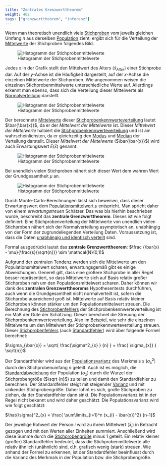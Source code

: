 ```yaml
---
title: "Zentrales Grenzwerttheorem"
weight: 402
tags: ["grenzwerttheorem", "inferenz"]
---
```


Wenn man theoretisch unendlich viele [Stichproben](../../glossar/stichprobe/index.html) vom jeweils gleichen Umfang $n$ aus derselben [Population](../../glossar/grundgesamtheit/index.html) zieht, ergibt sich für die Verteilung der [Mittelwerte](../../glossar/mittelwert/index.html) der Stichproben folgendes Bild.

![Histogramm der Stichprobenmittelwerte](../images/normalverteilung_stata1.png)

Jedes $x$ in der Grafik stellt den Mittelwert des Alters ($\bar{x}_{Alter}$) einer Stichprobe dar. Auf der $y$-Achse ist die Häufigkeit dargestellt, auf der $x$-Achse die einzelnen Mittelwerte der Stichproben. Wie angenommen weisen die einzelnen Stichprobenmittelwerte unterschiedliche Werte auf. Allerdings erkennt man ebenso, dass sich die Verteilung dieser Mittelwerte als [Normalverteilung](../../glossar/normalverteilung/index.html) darstellt.

![Histogramm der Stichprobenmittelwerte](../images/normalverteilung_stata2.png){Width=60%}

Der berechnete [Mittelwerte](../../glossar/mittelwert/index.html) dieser [Stichprobenkennwerteverteilung](../../glossar/stichprobenkennwerteverteilung/index.html) lautet $\bar{\bar{x}}$, da er der *Mittelwert der Mittelwerte* ist. Dieser *Mittelwert der Mittelwerte* halbiert die [Stichprobenkennwerteverteilung](../../glossar/stichprobenkennwerteverteilung/index.html) und ist am wahrscheinlichsten, da er gleichzeitig den [Modus](../../glossar/modus/index.html) und [Median](../../glossar/median/index.html) der Verteilung darstellt. Dieser *Mittelwert der Mittelwerte* ($\bar{\bar{x}}$) wird auch Erwartungswert $E(\bar{x})$ genannt.

![Histogramm der Stichprobenmittelwerte](../images/normalverteilung_stata3.png)

Bei unendlich vielen Stichproben nähert sich dieser Wert dem wahren Wert der Grundgesamtheit $\mu$ an.

![Histogramm der Stichprobenmittelwerte](../images/normalverteilung_stata4.png)

Durch Monte-Carlo-Berechnungen lässt sich beweisen, dass dieser Erwartungswert dem [Populationsmittelwert](../../glossar/populationsmittelwert/index.html) $\mu$ entspricht. Man spricht daher von einem *erwartungstreuen* Schätzer. Das was bis hierhin beschrieben wurde, beschreibt das **zentrale Grenzwerttheorem**. Dieses ist wie folgt definiert: Eine Stichprobenverteilung der Mittelwerte von unendlich vielen Stichproben nähert sich der Normalverteilung asymptotisch an, unabhängig von der Form der zugrundeliegenden Verteilung Daten. Voraussetzung ist, dass die Daten [unabhängig und identisch verteilt](../../glossar/iid/index.html) sind. 

Formal ausgedrückt lautet das **zentrale Grenzwerttheorem**: $\frac {\bar{x} - \mu}{\frac{s}{\sqrt{n}}} \sim \mathcal{N}(0,1)$

Aufgrund der zentralen Tendenz werden sich die Mittelwerte um den Populationsmittelwert scharen, erwartungsgemäß gibt es einige Abweichungen. Generell gilt, dass eine größere Stichprobe in aller Regel besser repräsentiert, so dass Mittelwerte sich auf Basis relativ großer Stichproben nah um den Populationsmittelwert scharen. Daher können wir dank des **zentralen Grenzwerttheorems** Hypothesentests durchführen, auch wenn die Grundgesamtheit nicht normalverteilt ist, sofern die Stichprobe ausreichend groß ist. Mittelwerte auf Basis relativ kleiner Stichproben können stärker um den Populationsmittelwert streuen. Die Berechnung des [Stichprobenfehlers](../../glossar/stichprobenfehler/index.html) der Stichprobenkennwerteverteilung ist ein Maß der Güte der Schätzung. Dieser berechnet die Streuung der Stichprobenkennwerteverteilung. Also im Beispiel, wie sehr die einzelnen Mittelwerte um den Mittelwert der Stichprobenkennwerteverteilung streuen. Dieser [Stichprobenfehlers](../../glossar/stichprobenfehler/index.html) (auch [Standardfehler](../../glossar/standardfehler/index.html)) wird über folgende Formel berechnet:

$\sigma_{\bar{x}} = \sqrt{ \frac{\sigma^2_{x} } {n} } = \frac{ \sigma_{x}} { \sqrt{n}}$

Der Standardfehler wird aus der [Populationsvarianz](../../glossar/populationsvarianz/index.html) des Merkmals $x$ ($\sigma^2_{x}$) durch den Stichprobenumfang $n$ geteilt. Auch ist es möglich, die [Standardabweichung](../../glossar/standardabweichung/index.html) der Population ($\sigma_{x}$) durch die Wurzel der Stichprobengröße ($\sqrt {n}$) zu teilen und damit den Standardfehler zu berechnen. Der Standardfehler steigt mit steigender [Varianz](../../glossar/varianz/index.html) und mit sinkender Stichprobengröße. Daher lohnt es sich, große Stichproben zu ziehen, da der Standardfehler dann sinkt. Die Populationsvarianz ist in der Regel nicht bekannt und wird daher geschätzt. Die Populationsvarianz wird wie folgt geschätzt:

$\hat{\sigma}^2_{x} = \frac{ \sum\limits_{i=1}^n (x_{i} - \bar{x})^2} {n-1}$

Der jeweilige Rohwert der Person $i$ wird zu ihrem Mittelwert ($\bar{x}_{i}$) in Betracht gezogen und mit den Werten aller Einheiten summiert. Anschließend wird diese Summe durch die [Stichprobengröße](../../glossar/stichprobenumfang/index.html) minus 1 geteilt.
Ein relativ kleiner (großer) Standardfehler bedeutet, dass die Stichprobenmittelwerte alle relativ ähnlich (unähnlich) sind, d.h. grafisch wenig (stark) streuen. Wie anhand der Formel zu erkennen, ist der Standardfehler beeinflusst durch die Varianz des Merkmals in der Population bzw. die Stichprobengröße.
